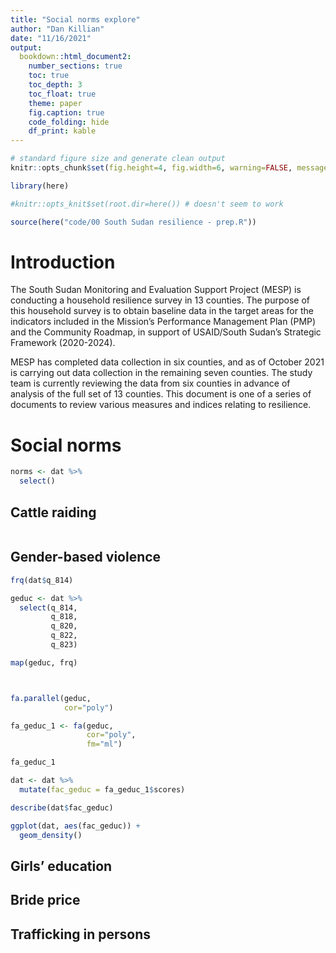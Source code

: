 ```yaml
---
title: "Social norms explore"
author: "Dan Killian"
date: "11/16/2021"
output: 
  bookdown::html_document2:
    number_sections: true
    toc: true
    toc_depth: 3
    toc_float: true
    theme: paper
    fig.caption: true
    code_folding: hide
    df_print: kable
---
```


```r
# standard figure size and generate clean output
knitr::opts_chunk$set(fig.height=4, fig.width=6, warning=FALSE, message=FALSE, cache=TRUE, error=T, echo=T)

library(here)

#knitr::opts_knit$set(root.dir=here()) # doesn't seem to work

source(here("code/00 South Sudan resilience - prep.R"))


```

# Introduction

The South Sudan Monitoring and Evaluation Support Project (MESP) is conducting a household resilience survey in 13 counties. The purpose of this household survey is to obtain baseline data in the target areas for the indicators included in the Mission's Performance Management Plan (PMP) and the Community Roadmap, in support of USAID/South Sudan's Strategic Framework (2020-2024).

MESP has completed data collection in six counties, and as of October 2021 is carrying out data collection in the remaining seven counties. The study team is currently reviewing the data from six counties in advance of analysis of the full set of 13 counties. This document is one of a series of documents to review various measures and indices relating to resilience.

# Social norms

```r

norms <- dat %>%
  select()

```

## Cattle raiding

```r



```

## Gender-based violence

```r

frq(dat$q_814)

geduc <- dat %>%
  select(q_814,
         q_818,
         q_820,
         q_822,
         q_823)

map(geduc, frq)



fa.parallel(geduc,
            cor="poly")


```

```r

fa_geduc_1 <- fa(geduc,
                 cor="poly",
                 fm="ml")

fa_geduc_1
```

```r
dat <- dat %>%
  mutate(fac_geduc = fa_geduc_1$scores)

describe(dat$fac_geduc)
```

```r

ggplot(dat, aes(fac_geduc)) + 
  geom_density()

```

## Girls' education

## Bride price

## Trafficking in persons
